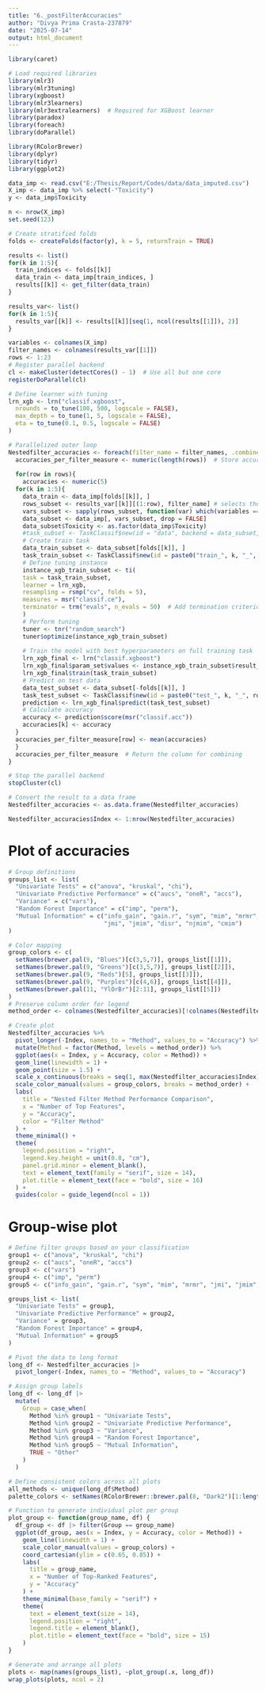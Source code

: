 ---
title: "6._postFilterAccuracies"
author: "Divya Prima Crasta-237879"
date: "2025-07-14"
output: html_document
---

```{r}
library(caret)

# Load required libraries
library(mlr3)
library(mlr3tuning)
library(xgboost)
library(mlr3learners)
library(mlr3extralearners)  # Required for XGBoost learner
library(paradox)
library(foreach)
library(doParallel)

library(RColorBrewer)
library(dplyr)
library(tidyr)
library(ggplot2)
```

```{r}
data_imp <- read.csv("E:/Thesis/Report/Codes/data/data_imputed.csv")
X_imp <- data_imp %>% select(-"Toxicity")
y <- data_imp$Toxicity
```


```{r}
n <- nrow(X_imp)
set.seed(123)

# Create stratified folds
folds <- createFolds(factor(y), k = 5, returnTrain = TRUE)

results <- list()
for(k in 1:5){
  train_indices <- folds[[k]]
  data_train <- data_imp[train_indices, ]
  results[[k]] <- get_filter(data_train)
}
```

```{r}
results_var<- list()
for(k in 1:5){
  results_var[[k]] <- results[[k]][seq(1, ncol(results[[1]]), 2)]
}
```

```{r}
variables <- colnames(X_imp)
filter_names <- colnames(results_var[[1]])
rows <- 1:23
# Register parallel backend
cl <- makeCluster(detectCores() - 1)  # Use all but one core
registerDoParallel(cl)

# Define learner with tuning
lrn_xgb <- lrn("classif.xgboost",
  nrounds = to_tune(100, 500, logscale = FALSE),
  max_depth = to_tune(1, 5, logscale = FALSE),
  eta = to_tune(0.1, 0.5, logscale = FALSE)
)

# Parallelized outer loop
Nestedfilter_accuracies <- foreach(filter_name = filter_names, .combine = cbind, .packages = c("mlr3", "mlr3tuning", "xgboost", "paradox", "mlr3learners", "mlr3extralearners")) %dopar% {
  accuracies_per_filter_measure <- numeric(length(rows))  # Store accuracies for the current column
  
  for(row in rows){
    accuracies <- numeric(5)
  for(k in 1:5){
    data_train <- data_imp[folds[[k]], ]
    rows_subset <- results_var[[k]][(1:row), filter_name] # selects the top variables
    vars_subset <- sapply(rows_subset, function(var) which(variables == var)) # gets the position of those top variables in   original dataset
    data_subset <- data_imp[, vars_subset, drop = FALSE]
    data_subset$Toxicity <- as.factor(data_imp$Toxicity)
    #task_subset <- TaskClassif$new(id = "data", backend = data_subset, target = "Toxicity")
    # Create train task
    data_train_subset <- data_subset[folds[[k]], ]
    task_train_subset <- TaskClassif$new(id = paste0("train_", k, "_", row), backend = data_train_subset, target = "Toxicity")
    # Define tuning instance
    instance_xgb_train_subset <- ti(
    task = task_train_subset,
    learner = lrn_xgb,
    resampling = rsmp("cv", folds = 5),
    measures = msr("classif.ce"),
    terminator = trm("evals", n_evals = 50)  # Add termination criterion
    )
    # Perform tuning
    tuner <- tnr("random_search")
    tuner$optimize(instance_xgb_train_subset)
    
    # Train the model with best hyperparameters on full training task
    lrn_xgb_final <- lrn("classif.xgboost")
    lrn_xgb_final$param_set$values <- instance_xgb_train_subset$result_learner_param_vals
    lrn_xgb_final$train(task_train_subset)
    # Predict on test data
    data_test_subset <- data_subset[-folds[[k]], ]
    task_test_subset <- TaskClassif$new(id = paste0("test_", k, "_", row), backend = data_test_subset, target = "Toxicity")
    prediction <- lrn_xgb_final$predict(task_test_subset)
    # Calculate accuracy
    accuracy <- prediction$score(msr("classif.acc"))
    accuracies[k] <- accuracy
  }
  accuracies_per_filter_measure[row] <- mean(accuracies)
  }
  accuracies_per_filter_measure  # Return the column for combining
}

# Stop the parallel backend
stopCluster(cl)

# Convert the result to a data frame
Nestedfilter_accuracies <- as.data.frame(Nestedfilter_accuracies)
```

```{r}
Nestedfilter_accuracies$Index <- 1:nrow(Nestedfilter_accuracies)
```

# Plot of accuracies
```{r}
# Group definitions
groups_list <- list(
  "Univariate Tests" = c("anova", "kruskal", "chi"),
  "Univariate Predictive Performance" = c("aucs", "oneR", "accs"),
  "Variance" = c("vars"),
  "Random Forest Importance" = c("imp", "perm"),
  "Mutual Information" = c("info_gain", "gain.r", "sym", "mim", "mrmr", 
                           "jmi", "jmim", "disr", "njmim", "cmim")
)

# Color mapping
group_colors <- c(
  setNames(brewer.pal(9, "Blues")[c(3,5,7)], groups_list[[1]]),
  setNames(brewer.pal(9, "Greens")[c(3,5,7)], groups_list[[2]]),
  setNames(brewer.pal(9, "Reds")[5], groups_list[[3]]),
  setNames(brewer.pal(9, "Purples")[c(4,6)], groups_list[[4]]),
  setNames(brewer.pal(11, "YlOrBr")[2:11], groups_list[[5]])
)
# Preserve column order for legend
method_order <- colnames(Nestedfilter_accuracies)[!colnames(Nestedfilter_accuracies) %in% "Index"]

# Create plot
Nestedfilter_accuracies %>%
  pivot_longer(-Index, names_to = "Method", values_to = "Accuracy") %>%
  mutate(Method = factor(Method, levels = method_order)) %>%
  ggplot(aes(x = Index, y = Accuracy, color = Method)) +
  geom_line(linewidth = 1) +
  geom_point(size = 1.5) +
  scale_x_continuous(breaks = seq(1, max(Nestedfilter_accuracies$Index), 1)) +
  scale_color_manual(values = group_colors, breaks = method_order) +
  labs(
    title = "Nested Filter Method Performance Comparison",
    x = "Number of Top Features",
    y = "Accuracy",
    color = "Filter Method"
  ) +
  theme_minimal() +
  theme(
    legend.position = "right",
    legend.key.height = unit(0.8, "cm"),
    panel.grid.minor = element_blank(),
    text = element_text(family = "serif", size = 14),
    plot.title = element_text(face = "bold", size = 16)
  ) +
  guides(color = guide_legend(ncol = 1))
```

# Group-wise plot
```{r}

# Define filter groups based on your classification
group1 <- c("anova", "kruskal", "chi")          
group2 <- c("aucs", "oneR", "accs")      
group3 <- c("vars")                     
group4 <- c("imp", "perm") 
group5 <- c("info_gain", "gain.r", "sym", "mim", "mrmr", "jmi", "jmim", "disr", "njmim", "cmim")  

groups_list <- list(
  "Univariate Tests" = group1,
  "Univariate Predictive Performance" = group2,
  "Variance" = group3,
  "Random Forest Importance" = group4,
  "Mutual Information" = group5
)

# Pivot the data to long format
long_df <- Nestedfilter_accuracies |>
  pivot_longer(-Index, names_to = "Method", values_to = "Accuracy")

# Assign group labels
long_df <- long_df |>
  mutate(
    Group = case_when(
      Method %in% group1 ~ "Univariate Tests",
      Method %in% group2 ~ "Univariate Predictive Performance",
      Method %in% group3 ~ "Variance",
      Method %in% group4 ~ "Random Forest Importance",
      Method %in% group5 ~ "Mutual Information",
      TRUE ~ "Other"
    )
  )

# Define consistent colors across all plots
all_methods <- unique(long_df$Method)
palette_colors <- setNames(RColorBrewer::brewer.pal(8, "Dark2")[1:length(all_methods)], all_methods)

# Function to generate individual plot per group
plot_group <- function(group_name, df) {
  df_group <- df |> filter(Group == group_name)
  ggplot(df_group, aes(x = Index, y = Accuracy, color = Method)) +
    geom_line(linewidth = 1) +
    scale_color_manual(values = group_colors) +
    coord_cartesian(ylim = c(0.65, 0.85)) +
    labs(
      title = group_name,
      x = "Number of Top-Ranked Features",
      y = "Accuracy"
    ) +
    theme_minimal(base_family = "serif") +
    theme(
      text = element_text(size = 14),
      legend.position = "right",
      legend.title = element_blank(),
      plot.title = element_text(face = "bold", size = 15)
    )
}

# Generate and arrange all plots
plots <- map(names(groups_list), ~plot_group(.x, long_df))
wrap_plots(plots, ncol = 2)
```